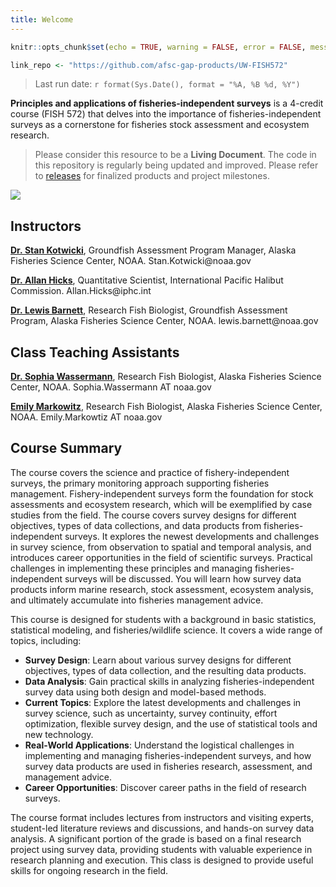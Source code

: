 ```yaml
---
title: Welcome
---
```


```r
knitr::opts_chunk$set(echo = TRUE, warning = FALSE, error = FALSE, message = FALSE)

link_repo <- "https://github.com/afsc-gap-products/UW-FISH572"
```

> Last run date: `r format(Sys.Date(), format = "%A, %B %d, %Y")`

**Principles and applications of fisheries-independent surveys** is a 4-credit course (FISH 572) that delves into the importance of fisheries-independent surveys as a cornerstone for fisheries stock assessment and ecosystem research.

> Please consider this resource to be a **Living Document**. The code in this repository is regularly being updated and improved. Please refer to [releases](`r paste0(link_repo, '/releases')`) for finalized products and project milestones.

![](./images/FISH572-flyer.png)

## Instructors

[**Dr. Stan Kotwicki**](https://www.fisheries.noaa.gov/contact/stan-kotwicki), Groundfish Assessment Program Manager, Alaska Fisheries Science Center, NOAA. Stan.Kotwicki@noaa.gov

[**Dr. Allan Hicks**](https://www.iphc.int/staff/allan-hicks-ph-d/), Quantitative Scientist, International Pacific Halibut Commission. Allan.Hicks@iphc.int

[**Dr. Lewis Barnett**](https://lewisbarnett.wordpress.com/), Research Fish Biologist, Groundfish Assessment Program, Alaska Fisheries Science Center, NOAA. lewis.barnett@noaa.gov

## Class Teaching Assistants

[**Dr. Sophia Wassermann**](https://sowasser.com/), Research Fish Biologist, Alaska Fisheries Science Center, NOAA. Sophia.Wassermann AT noaa.gov

[**Emily Markowitz**](https://www.fisheries.noaa.gov/contact/emily-markowitz), Research Fish Biologist, Alaska Fisheries Science Center, NOAA. Emily.Markowtiz AT noaa.gov

## Course Summary

The course covers the science and practice of fishery-independent surveys, the primary monitoring approach supporting fisheries management. Fishery-independent surveys form the foundation for stock assessments and ecosystem research, which will be exemplified by case studies from the field. The course covers survey designs for different objectives, types of data collections, and data products from fisheries-independent surveys. It explores the newest developments and challenges in survey science, from observation to spatial and temporal analysis, and introduces career opportunities in the field of scientific surveys. Practical challenges in implementing these principles and managing fisheries-independent surveys will be discussed. You will learn how survey data products inform marine research, stock assessment, ecosystem analysis, and ultimately accumulate into fisheries management advice. 

This course is designed for students with a background in basic statistics, statistical modeling, and fisheries/wildlife science. It covers a wide range of topics, including:

 - **Survey Design**: Learn about various survey designs for different objectives, types of data collection, and the resulting data products.
 - **Data Analysis**: Gain practical skills in analyzing fisheries-independent survey data using both design and model-based methods.
 - **Current Topics**: Explore the latest developments and challenges in survey science, such as uncertainty, survey continuity, effort optimization, flexible survey design, and the use of statistical tools and new technology.
 - **Real-World Applications**: Understand the logistical challenges in implementing and managing fisheries-independent surveys, and how survey data products are used in fisheries research, assessment, and management advice.
 - **Career Opportunities**: Discover career paths in the field of research surveys.

The course format includes lectures from instructors and visiting experts, student-led literature reviews and discussions, and hands-on survey data analysis. A significant portion of the grade is based on a final research project using survey data, providing students with valuable experience in research planning and execution. This class is designed to provide useful skills for ongoing research in the field.

```{=openxml}
<w:p><w:r><w:br w:type="page"/></w:r></w:p>
```

